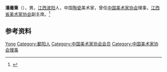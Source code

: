 '''潘庸秉'''（{{bd|1900年||1961年|}}），男，[[江西|江西]][[波阳县|波阳]]人，中国[[陶瓷器|陶瓷]]美术家，曾任[[中国美术家协会|中国美术家协会]]理事，[[江西省美术家协会|江西省美术家协会]]副主席。<ref>{{Cite book|title=景德镇陶瓷词典|author=石奎济, 石玮编著|publisher=江西人民出版社|year=2014|isbn=|location=南昌|pages=}}</ref>

== 参考资料 ==
{{reflist}}

{{中国人物小作品}}
{{Navboxes 
| title  = 潘庸秉在[[中国美术家协会|中国美术家协会]]的职务
| list1  =
{{中国美术家协会第二届理事会}}
}}

{{Authority control}}
{{DEFAULTSORT:Pan}}
[[Category:潘姓|Yong]]
[[Category:鄱阳人|Category:鄱阳人]]
[[Category:中国美术家协会会员|Category:中国美术家协会会员]]
[[Category:中国美术家协会理事|Category:中国美术家协会理事]]